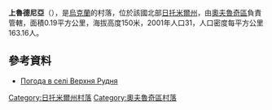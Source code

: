 {{coord|51|33|47|N|28|31|26|E|scale:30000|display=title}}

'''上魯德尼亞'''（{{lang-uk|Верхня Рудня}}），是[[烏克蘭|烏克蘭]]的村落，位於該國北部[[日托米爾州|日托米爾州]]，由[[奧夫魯奇區|奧夫魯奇區]]負責管轄，面積0.19平方公里，海拔高度150米，2001年人口31，人口密度每平方公里163.16人。

==參考資料==
* [http://weather.in.ua/ua/zhitomirskaja/3287 Погода в селі Верхня Рудня]{{Wayback|url=http://weather.in.ua/ua/zhitomirskaja/3287 |date=20181212101221 }}

{{DEFAULTSORT:Верхня Рудня}}
[[Category:日托米爾州村落|Category:日托米爾州村落]]
[[Category:奧夫魯奇區村落|Category:奧夫魯奇區村落]]


{{Zhytomyr-geo-stub}}